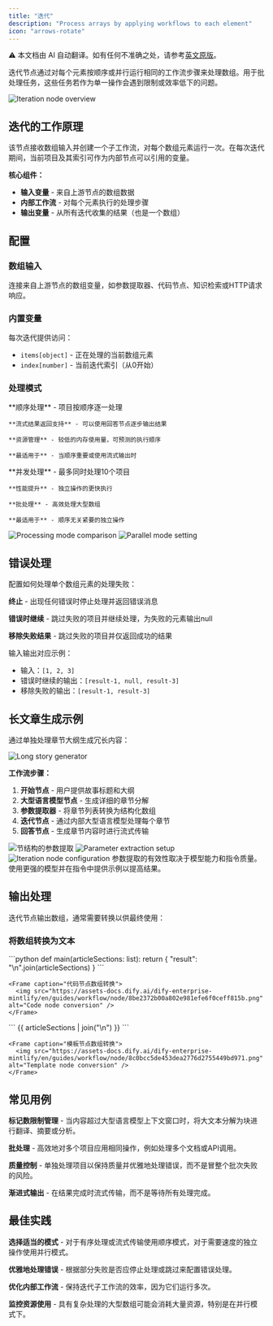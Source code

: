 ```yaml
---
title: "迭代"
description: "Process arrays by applying workflows to each element"
icon: "arrows-rotate"
---
```


<Note> ⚠️ 本文档由 AI 自动翻译。如有任何不准确之处，请参考[英文原版](/en/documentation/pages/nodes/iteration)。</Note>


迭代节点通过对每个元素按顺序或并行运行相同的工作流步骤来处理数组。用于批处理任务，这些任务若作为单一操作会遇到限制或效率低下的问题。

<Frame caption="迭代节点处理工作流">
  <img src="https://assets-docs.dify.ai/2025/04/5f3f124c16b9e3565853f125f7db0e32.png" alt="Iteration node overview" />
</Frame>

## 迭代的工作原理

该节点接收数组输入并创建一个子工作流，对每个数组元素运行一次。在每次迭代期间，当前项目及其索引可作为内部节点可以引用的变量。

**核心组件：**
- **输入变量** - 来自上游节点的数组数据
- **内部工作流** - 对每个元素执行的处理步骤
- **输出变量** - 从所有迭代收集的结果（也是一个数组）

## 配置

### 数组输入

连接来自上游节点的数组变量，如参数提取器、代码节点、知识检索或HTTP请求响应。

### 内置变量

每次迭代提供访问：
- `items[object]` - 正在处理的当前数组元素
- `index[number]` - 当前迭代索引（从0开始）

### 处理模式

<Tabs>
  <Tab title="顺序模式">
    **顺序处理** - 项目按顺序逐一处理
    
    **流式结果返回支持** - 可以使用回答节点逐步输出结果
    
    **资源管理** - 较低的内存使用量，可预测的执行顺序
    
    **最适用于** - 当顺序重要或使用流式输出时
  </Tab>
  
  <Tab title="并行模式">
    **并发处理** - 最多同时处理10个项目
    
    **性能提升** - 独立操作的更快执行
    
    **批处理** - 高效处理大型数组
    
    **最适用于** - 顺序无关紧要的独立操作
  </Tab>
</Tabs>

<Frame caption="顺序与并行处理比较">
  <img src="https://assets-docs.dify.ai/2024/12/2656dec26d6357556a280fcd69ccd9a7.png" alt="Processing mode comparison" />
</Frame>

<Frame caption="在迭代设置中启用并行模式">
  <img src="https://assets-docs.dify.ai/2024/12/516af5e7427fce9a58fa9d9b583230d4.png" alt="Parallel mode setting" />
</Frame>

## 错误处理

配置如何处理单个数组元素的处理失败：

**终止** - 出现任何错误时停止处理并返回错误消息

**错误时继续** - 跳过失败的项目并继续处理，为失败的元素输出null

**移除失败结果** - 跳过失败的项目并仅返回成功的结果

输入输出对应示例：
- 输入：`[1, 2, 3]`
- 错误时继续的输出：`[result-1, null, result-3]`
- 移除失败的输出：`[result-1, result-3]`

## 长文章生成示例

通过单独处理章节大纲生成冗长内容：

<Frame caption="长文章生成工作流">
  <img src="https://assets-docs.dify.ai/dify-enterprise-mintlify/en/guides/workflow/node/3a403551d48b178d0a41ce2a5748dd2d.png" alt="Long story generator" />
</Frame>

**工作流步骤：**

1. **开始节点** - 用户提供故事标题和大纲
2. **大型语言模型节点** - 生成详细的章节分解
3. **参数提取器** - 将章节列表转换为结构化数组
4. **迭代节点** - 通过内部大型语言模型处理每个章节
5. **回答节点** - 生成章节内容时进行流式传输

<Frame caption="故事输入的开始节点配置">
  <img src="https://assets-docs.dify.ai/dify-enterprise-mintlify/en/guides/workflow/node/3af1c2ed0df00f19e584bcf511302f55.png" alt="节结构的参数提取" />
  <img src="https://assets-docs.dify.ai/dify-enterprise-mintlify/en/guides/workflow/node/d3beee536ff3c35f4e1eb1ab610f35d7.png" alt="Parameter extraction setup" />
</Frame>

<Frame caption="通过大型语言模型处理的迭代配置">
  <img src="https://assets-docs.dify.ai/dify-enterprise-mintlify/en/guides/workflow/node/ac91582998868004b298afe2f04e5589.png" alt="Iteration node configuration" />
</Frame>

<Info>
  参数提取的有效性取决于模型能力和指令质量。使用更强的模型并在指令中提供示例以提高结果。
</Info>

## 输出处理

迭代节点输出数组，通常需要转换以供最终使用：

### 将数组转换为文本

<Tabs>
  <Tab title="使用代码节点">
    ```python
    def main(articleSections: list):
        return {
            "result": "\n".join(articleSections)
        }
    ```
    
    <Frame caption="代码节点数组转换">
      <img src="https://assets-docs.dify.ai/dify-enterprise-mintlify/en/guides/workflow/node/8be2372b00a802e981efe6f0ceff815b.png" alt="Code node conversion" />
    </Frame>
  </Tab>
  
  <Tab title="使用模板节点">
    ```
    {{ articleSections | join("\n") }}
    ```
    
    <Frame caption="模板节点数组转换">
      <img src="https://assets-docs.dify.ai/dify-enterprise-mintlify/en/guides/workflow/node/8c0bcc5de453dea2776d2755449bd971.png" alt="Template node conversion" />
    </Frame>
  </Tab>
</Tabs>

## 常见用例

**标记数限制管理** - 当内容超过大型语言模型上下文窗口时，将大文本分解为块进行翻译、摘要或分析。

**批处理** - 高效地对多个项目应用相同操作，例如处理多个文档或API调用。

**质量控制** - 单独处理项目以保持质量并优雅地处理错误，而不是冒整个批次失败的风险。

**渐进式输出** - 在结果完成时流式传输，而不是等待所有处理完成。

## 最佳实践

**选择适当的模式** - 对于有序处理或流式传输使用顺序模式，对于需要速度的独立操作使用并行模式。

**优雅地处理错误** - 根据部分失败是否应停止处理或跳过来配置错误处理。

**优化内部工作流** - 保持迭代子工作流的效率，因为它们运行多次。

**监控资源使用** - 具有复杂处理的大型数组可能会消耗大量资源，特别是在并行模式下。